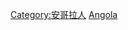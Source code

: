 [[Category:安哥拉人|Category:安哥拉人]]
[[Category:各職業諸國人物|Angola]]

{{Commons cat|People of Angola by occupation}}